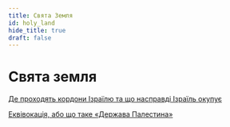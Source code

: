 ```yaml
---
title: Свята Земля
id: holy_land
hide_title: true
draft: false
---
```


# Свята земля

[Де проходять кордони Ізраїлю та що насправді Ізраїль окупує](/uk/Holy-Land/borders_and_territory_of_israel/)

[Еквівокація, або що таке «Держава Палестина»](/uk/Holy-Land/state_of_palestine/)
